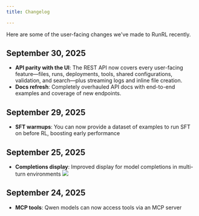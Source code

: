 ```yaml
---
title: Changelog

---
```

Here are some of the user-facing changes we've made to RunRL recently.

## September 30, 2025

- **API parity with the UI**: The REST API now covers every user-facing feature—files, runs, deployments, tools, shared configurations, validation, and search—plus streaming logs and inline file creation.
- **Docs refresh**: Completely overhauled API docs with end-to-end examples and coverage of new endpoints.

## September 29, 2025

- **SFT warmups**: You can now provide a dataset of examples to run SFT on before RL, boosting early performance

## September 25, 2025

- **Completions display**: Improved display for model completions in multi-turn environments
![](/images/completions.png)

## September 24, 2025

- **MCP tools**: Qwen models can now access tools via an MCP server
